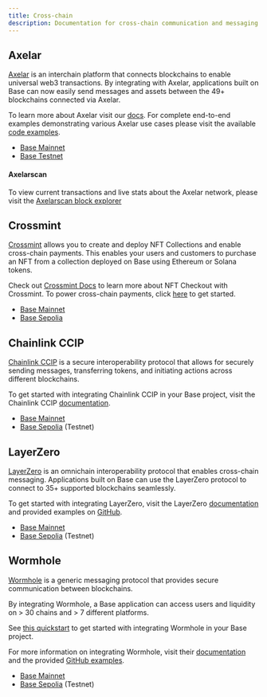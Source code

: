```yaml
---
title: Cross-chain
description: Documentation for cross-chain communication and messaging on the Base network. This page covers integrating tools like LayerZero with Base for web3 transactions, cross-chain messaging, and secure blockchain communication.
---
```



## Axelar

[Axelar](https://axelar.network/) is an interchain platform that connects blockchains to enable universal web3 transactions. By integrating with Axelar, applications built on Base can now easily send messages and assets between the 49+ blockchains connected via Axelar.

To learn more about Axelar visit our [docs](https://docs.axelar.dev/). For complete end-to-end examples demonstrating various Axelar use cases please visit the available [code examples](https://github.com/axelarnetwork/axelar-examples).

<HeaderNoToc title="Supported Networks"/>

- [Base Mainnet](https://docs.axelar.dev/resources/mainnet)
- [Base Testnet](https://docs.axelar.dev/resources/testnet)

#### Axelarscan

To view current transactions and live stats about the Axelar network, please visit the [Axelarscan block explorer](https://axelarscan.io/)



## Crossmint

[Crossmint](https://crossmint.com/?utm_source=backlinks&utm_medium=docs&utm_campaign=base) allows you to create and deploy NFT Collections and enable cross-chain payments. This enables your users and customers to purchase an NFT from a collection deployed on Base using Ethereum or Solana tokens.

Check out [Crossmint Docs](https://docs.crossmint.com/nft-checkout/introduction/?utm_source=backlinks&utm_medium=docs&utm_campaign=base) to learn more about NFT Checkout with Crossmint. To power cross-chain payments, click [here](https://docs.crossmint.com/nft-checkout/pay-button/select-payment-options/?utm_medium=docs&utm_source=backlinks&utm_campaign=base) to get started.

<HeaderNoToc title="Supported Networks"/>

- [Base Mainnet](https://www.crossmint.com/products/nft-checkout/?utm_source=backlinks&utm_medium=docs&utm_campaign=base)
- [Base Sepolia](https://www.crossmint.com/products/nft-checkout/?utm_source=backlinks&utm_medium=docs&utm_campaign=base)



## Chainlink CCIP

[Chainlink CCIP](https://chain.link/cross-chain) is a secure interoperability protocol that allows for securely sending messages, transferring tokens, and initiating actions across different blockchains.

To get started with integrating Chainlink CCIP in your Base project, visit the Chainlink CCIP [documentation](https://docs.chain.link/ccip).

<HeaderNoToc title="Supported Networks"/>

- [Base Mainnet](https://docs.chain.link/ccip/directory/mainnet/chain/ethereum-mainnet-base-1)
- [Base Sepolia](https://docs.chain.link/ccip/supported-networks/v1_2_0/testnet) (Testnet)



## LayerZero

[LayerZero](https://layerzero.network/) is an omnichain interoperability protocol that enables cross-chain messaging. Applications built on Base can use the LayerZero protocol to connect to 35+ supported blockchains seamlessly.

To get started with integrating LayerZero, visit the LayerZero [documentation](https://docs.layerzero.network/v1/developers/evm/evm-guides/send-messages) and provided examples on [GitHub](https://github.com/LayerZero-Labs/solidity-examples).

<HeaderNoToc title="Supported Networks"/>

- [Base Mainnet](https://docs.layerzero.network/v2/developers/evm/technical-reference/deployed-contracts#base)
- [Base Sepolia](https://docs.layerzero.network/v2/developers/evm/technical-reference/deployed-contracts#base-sepolia) (Testnet)



## Wormhole

[Wormhole](https://wormhole.com/) is a generic messaging protocol that provides secure communication between blockchains.

By integrating Wormhole, a Base application can access users and liquidity on > 30 chains and > 7 different platforms.

See [this quickstart](https://docs.wormhole.com/wormhole/quick-start/tutorials/hello-wormhole) to get started with integrating Wormhole in your Base project.

For more information on integrating Wormhole, visit their [documentation](https://docs.wormhole.com/wormhole/) and the provided [GitHub examples](https://github.com/wormhole-foundation/wormhole-examples).

<HeaderNoToc title="Supported Networks"/>

- [Base Mainnet](https://docs.wormhole.com/wormhole/blockchain-environments/evm#base)
- [Base Sepolia](https://docs.wormhole.com/wormhole/blockchain-environments/evm#base) (Testnet)
